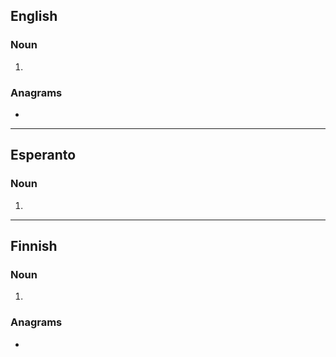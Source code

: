 ==English==

===Noun===
{{en-noun|-}}

# {{lb|en|US|dialect}} {{alternative form of|suppawn|lang=en}}

===Anagrams===
* {{anagrams|en|a=enops|nopes|opens|peons|pones}}

----

==Esperanto==

===Noun===
{{eo-head}}

# {{eo-form of|sep|on}}

----

==Finnish==

===Noun===
{{head|fi|noun form}}

# {{fi-form of|seppo|case=genitive|pl=singular}}

===Anagrams===
* {{anagrams|fi|a=enops|peson|sopen}}